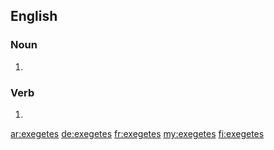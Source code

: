 ==English==

===Noun===
{{head|en|plural}}

# {{plural of|exegete|lang=en}}

===Verb===
{{head|en}}

# {{en-third-person singular of|exegete}}

[[ar:exegetes]]
[[de:exegetes]]
[[fr:exegetes]]
[[my:exegetes]]
[[fi:exegetes]]